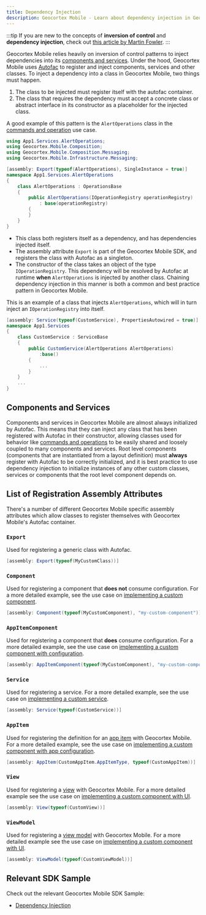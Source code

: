 ```yaml
---
title: Dependency Injection
description: Geocortex Mobile - Learn about dependency injection in Geocortex Mobile
---
```


:::tip
If you are new to the concepts of **inversion of control** and **dependency injection**, check out [this article by Martin Fowler](https://martinfowler.com/articles/injection.html).
:::

Geocortex Mobile relies heavily on inversion of control patterns to inject dependencies into its [components and services](concepts-components-services.mdx). Under the hood, Geocortex Mobile uses [Autofac](https://autofaccn.readthedocs.io/en/latest/index.html) to register and inject components, services and other classes. To inject a dependency into a class in Geocortex Mobile, two things must happen.

1. The class to be injected must register itself with the autofac container.
2. The class that requires the dependency must accept a concrete class or abstract interface in its constructor as a placeholder for the injected class.

A good example of this pattern is the `AlertOperations` class in the [commands and operation](usecases-implement-command-operation.mdx) use case.

```csharp
using App1.Services.AlertOperations;
using Geocortex.Mobile.Composition;
using Geocortex.Mobile.Composition.Messaging;
using Geocortex.Mobile.Infrastructure.Messaging;

[assembly: Export(typeof(AlertOperations), SingleInstance = true)]
namespace App1.Services.AlertOperations
{
    class AlertOperations : OperationsBase
    {
        public AlertOperations(IOperationRegistry operationRegistry)
            : base(operationRegistry)
        {
        }
    }
}
```

-   This class both registers itself as a dependency, and has dependencies injected itself.
-   The assembly attribute `Export` is part of the Geocortex Mobile SDK, and registers the class with Autofac as a singleton.
-   The constructor of the class takes an object of the type `IOperationRegistry`. This dependency will be resolved by Autofac at runtime **when** `AlertOperations` is injected by another class. Chaining dependency injection in this manner is both a common and best practice pattern in Geocortex Mobile.

This is an example of a class that injects `AlertOperations`, which will in turn inject an `IOperationRegistry` into itself.

```csharp
[assembly: Service(typeof(CustomService), PropertiesAutowired = true)]
namespace App1.Services
{
    class CustomService : ServiceBase
    {
        public CustomService(AlertOperations AlertOperations)
            :base()
        {
            ...
        }
    }
    ...
}
```

## Components and Services

Components and services in Geocortex Mobile are almost always initialized by Autofac. This means that they can inject any class that has been registered with Autofac in their constructor, allowing classes used for behavior like [commands and operations](concepts-commands-operations.mdx) to be easily shared and loosely coupled to many components and services. Root level components (components that are instantiated from a layout definition) must **always** register with Autofac to be correctly initialized, and it is best practice to use dependency injection to initialize instances of any other custom classes, services or components that the root level component depends on.

## List of Registration Assembly Attributes

There's a number of different Geocortex Mobile specific assembly attributes which allow classes to register themselves with Geocortex Mobile's Autofac container.

### `Export`

Used for registering a generic class with Autofac.

```csharp
[assembly: Export(typeof(MyCustomClass))]
```

### `Component`

Used for registering a component that **does not** consume configuration. For a more detailed example, see the use case on [implementing a custom component](usecases-implement-component-with-ui.mdx#create-a-component-skeleton).

```csharp
[assembly: Component(typeof(MyCustomComponent), "my-custom-component")]
```

### `AppItemComponent`

Used for registering a component that **does** consume configuration. For a more detailed example, see the use case on [implementing a custom component with configuration](usecases-implement-component-participate-app-config.mdx#consume-the-configuration-in-the-component).

```csharp
[assembly: AppItemComponent(typeof(MyCustomComponent), "my-custom-component", MyCustomComponentConfiguration.ConfigItemtype)]
```

### `Service`

Used for registering a service. For a more detailed example, see the use case on [implementing a custom service](usecases-implement-service.mdx#create-a-new-service).

```csharp
[assembly: Service(typeof(CustomService))]
```

### `AppItem`

Used for registering the definition for an [app item](concepts-app-config.mdx#anatomy-of-an-app-config) with Geocortex Mobile. For a more detailed example, see the use case on [implementing a custom component with app configuration](usecases-implement-component-participate-app-config.mdx#create-a-skeleton-app-config-definition).

```csharp
[assembly: AppItem(CustomAppItem.AppItemType, typeof(CustomAppItem))]
```

### `View`

Used for registering a [view](https://docs.microsoft.com/en-us/xamarin/xamarin-forms/enterprise-application-patterns/mvvm) with Geocortex Mobile. For a more detailed example see the use case on [implementing a custom component with UI](usecases-implement-component-with-ui.mdx#use-xaml-to-define-your-ui).

```csharp
[assembly: View(typeof(CustomView))]
```

### `ViewModel`

Used for registering a [view model](https://docs.microsoft.com/en-us/xamarin/xamarin-forms/enterprise-application-patterns/mvvm) with Geocortex Mobile. For a more detailed example see the use case on [implementing a custom component with UI](usecases-implement-component-with-ui.mdx#example-progress-bar).

```csharp
[assembly: ViewModel(typeof(CustomViewModel))]
```

## Relevant SDK Sample

Check out the relevant Geocortex Mobile SDK Sample:

-   [Dependency Injection](https://github.com/geocortex/vertigis-mobile-samples/tree/master/Geocortex.Mobile.Samples/Geocortex.Mobile.Samples/Samples/Conceptual/DependencyInjection)
